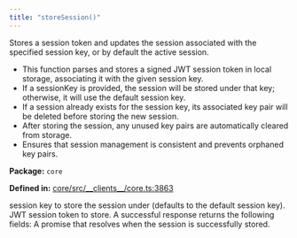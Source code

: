 ```yaml
---
title: "storeSession()"
---
```



<H3Bordered text="Overview" />

Stores a session token and updates the session associated with the specified session key, or by default the active session.

<ul>
  <li>This function parses and stores a signed JWT session token in local storage, associating it with the given session key.</li>
  <li>If a sessionKey is provided, the session will be stored under that key; otherwise, it will use the default session key.</li>
  <li>If a session already exists for the session key, its associated key pair will be deleted before storing the new session.</li>
  <li>After storing the session, any unused key pairs are automatically cleared from storage.</li>
  <li>Ensures that session management is consistent and prevents orphaned key pairs.</li>
</ul>

<p><strong>Package:</strong> <code>core</code></p>

<p><strong>Defined in:</strong> <a href="https://github.com/tkhq/sdk/blob/main/packages/core/src/__clients__/core.ts#L3863">core/src/__clients__/core.ts:3863</a></p>

<H3Bordered text="Parameters" />

<ParamField body="params" type='StoreSessionParams' required={true} >
  <Expandable title="params details">
    <NestedParam parentKey="params" childKey="sessionKey" type='string' required={false}>
session key to store the session under (defaults to the default session key).
</NestedParam>
    <NestedParam parentKey="params" childKey="sessionToken" type='string' required={true}>
JWT session token to store.
</NestedParam>
  </Expandable>
</ParamField>

<H3Bordered text="Response" />
A successful response returns the following fields:

<ResponseField name="returns" type="void" required={true} >
  A promise that resolves when the session is successfully stored.
</ResponseField>
